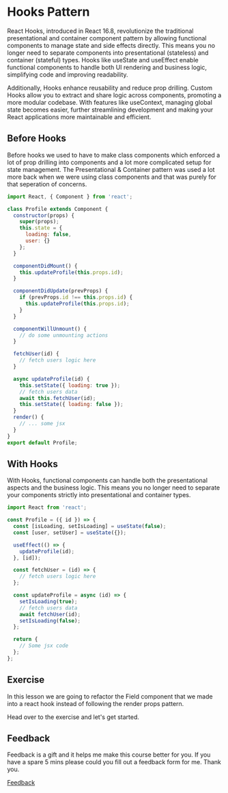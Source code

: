 
<Meta title="Lessons/05 - Hooks Pattern/01-Lesson" />

# Hooks Pattern

React Hooks, introduced in React 16.8, revolutionize the traditional presentational and container component pattern by allowing functional components to manage state and side effects directly. This means you no longer need to separate components into presentational (stateless) and container (stateful) types. Hooks like useState and useEffect enable functional components to handle both UI rendering and business logic, simplifying code and improving readability.

Additionally, Hooks enhance reusability and reduce prop drilling. Custom Hooks allow you to extract and share logic across components, promoting a more modular codebase. With features like useContext, managing global state becomes easier, further streamlining development and making your React applications more maintainable and efficient.

## Before Hooks

Before hooks we used to have to make class components which enforced a lot of prop drilling into components and a lot more complicated setup for state management. The Presentational & Container pattern was used a lot more back when we were using class components and that was purely for that seperation of concerns.

```jsx
import React, { Component } from 'react';

class Profile extends Component {
  constructor(props) {
    super(props);
    this.state = {
      loading: false,
      user: {}
    };
  }

  componentDidMount() {
    this.updateProfile(this.props.id);
  }

  componentDidUpdate(prevProps) {
    if (prevProps.id !== this.props.id) {
      this.updateProfile(this.props.id);
    }
  }

  componentWillUnmount() {
    // do some unmounting actions
  }

  fetchUser(id) {
    // fetch users logic here
  }

  async updateProfile(id) {
    this.setState({ loading: true });
    // fetch users data
    await this.fetchUser(id);
    this.setState({ loading: false });
  }
  render() {
    // ... some jsx
  }
}
export default Profile;
```

## With Hooks

With Hooks, functional components can handle both the presentational aspects and the business logic. This means you no longer need to separate your components strictly into presentational and container types.

```jsx
import React from 'react';

const Profile = ({ id }) => {
  const [isLoading, setIsLoading] = useState(false);
  const [user, setUser] = useState({});

  useEffect(() => {
    updateProfile(id);
  }, [id]);

  const fetchUser = (id) => {
    // fetch users logic here
  };

  const updateProfile = async (id) => {
    setIsLoading(true);
    // fetch users data
    await fetchUser(id);
    setIsLoading(false);
  };

  return {
    // Some jsx code
  };
};
```

## Exercise

In this lesson we are going to refactor the Field component that we made into a react hook instead of following the render props pattern.

Head over to the exercise and let's get started.

## Feedback

Feedback is a gift and it helps me make this course better for you. If you have a spare 5 mins please could you fill out a feedback form for me. Thank you.

[Feedback](https://github.com/code-mattclaffey/react-design-patterns/issues/new)
